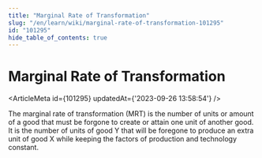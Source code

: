 ```yaml
---
title: "Marginal Rate of Transformation"
slug: "/en/learn/wiki/marginal-rate-of-transformation-101295"
id: "101295"
hide_table_of_contents: true
---
```



# Marginal Rate of Transformation

<ArticleMeta id={101295} updatedAt={'2023-09-26 13:58:54'} />
<div className='border-solid border-b border-t-0 my-4 border-[var(--ifm-color-gray-300)]' />

The marginal rate of transformation (MRT) is the number of units or amount of a good that must be forgone to create or attain one unit of another good. It is the number of units of good Y that will be foregone to produce an extra unit of good X while keeping the factors of production and technology constant.
